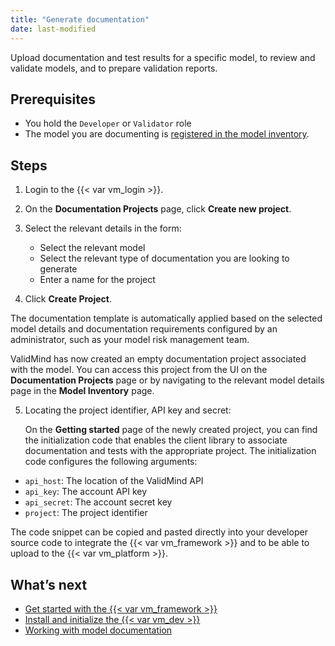 ```yaml
---
title: "Generate documentation"
date: last-modified
---
```


Upload documentation and test results for a specific model, to review and validate models, and to prepare validation reports. 

## Prerequisites

- You hold the `Developer` or `Validator` role
- The model you are documenting is [registered in the model inventory](register-models-in-model-inventory.qmd).

## Steps

1. Login to the {{< var vm_login >}}.
   
2. On the **Documentation Projects** page, click **Create new project**.
   
3. Select the relevant details in the form:

   - Select the relevant model 
   - Select the relevant type of documentation you are looking to generate 
   - Enter a name for the project 

4. Click **Create Project**.

::: {.column-margin}
::: {.callout}
The documentation template is automatically applied based on the selected model details and documentation requirements configured by an administrator, such as your model risk management team.
:::
:::

ValidMind has now created an empty documentation project associated with the model. You can access this project from the UI on the **Documentation Projects** page or by navigating to the relevant model details page in the **Model Inventory** page.

5. Locating the project identifier, API key and secret:
   
   On the **Getting started** page of the newly created project, you can find the initialization code that enables the client library to associate documentation and tests with the appropriate project. The initialization code configures the following arguments: 

- `api_host`: The location of the ValidMind API
- `api_key`: The account API key
- `api_secret`: The account secret key
- `project`: The project identifier

The code snippet can be copied and pasted directly into your developer source code to integrate the {{< var vm_framework >}} and to be able to upload to the {{< var vm_platform >}}.

<!---
## Troubleshooting

[Include any common issues or errors that may arise during the task and how to resolve them.]
---> 

## What's next

- [Get started with the {{< var vm_framework >}}](get-started-developer-framework.qmd)
- [Install and initialize the {{< var vm_dev >}}](install-and-initialize-developer-framework.qmd)
- [Working with model documentation](working-with-model-documentation.qmd)
